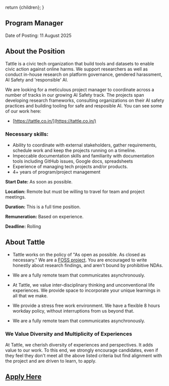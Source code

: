 
  return <DefaultLayoutNarrow>{children}</DefaultLayoutNarrow>;
}

## Program Manager

Date of Posting: 11 August 2025

## About the Position
Tattle is a civic tech organization that build tools and datasets to enable civic action against online harms. We support researchers as well as conduct in-house research on platform governance, gendered harassment, AI Safety and 'responsible' AI.

We are looking for a meticulous project manager to coordinate across a number of tracks in our growing AI Safety track. The projects span developing research frameworks, consulting organizations on their AI safety practices and building tooling for safe and resposible AI. You can see some of our work here:
* [https://tattle.co.in/](https://tattle.co.in/)

### Necessary skills: 
- Ability to coordinate with external stakeholders, gather requirements, schedule work and keep the projects running on a timeline.
- Impeccable documentation skills and familiarity with documentation tools including GitHub issues, Google docs, spreadsheets
- Experience of managing tech projects and/or products.
- 4+ years of program/project management


**Start Date:** As soon as possible.

**Location:** Remote but must be willing to travel for team and project meetings.

**Duration:** This is a full time position. 

**Remuneration:** Based on experience. 

**Deadline:** Rolling 

## About Tattle

- Tattle works on the policy of "As open as possible. As closed as necessary." We are a [FOSS project](<[https://github.com/tattle-made](https://github.com/tattle-made)>). You are encouraged to write honestly about research findings, and aren't bound by prohibitive NDAs.
- We are a fully remote team that communicates asynchronously.
 
- At Tattle, we value inter-disciplinary thinking and unconventional life experiences. We provide space to incorporate your unique learnings in all that we make.

- We provide a stress free work environment. We have a flexible 8 hours workday policy, without interruptions from us beyond that.

- We are a fully remote team that communicates asynchronously.

### We Value Diversity and Multiplicity of Experiences
At Tattle, we cherish diversity of experiences and perspectives. It adds value to our work. To this end, we strongly encourage candidates, even if they feel they don't meet all the above listed criteria but find alignment with the project and are driven to learn, to apply.

## [Apply Here](https://forms.gle/wqfXhp6JAh9qRSKu5)


